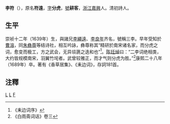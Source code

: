 '''李符'''（{{bd|1639年||1689年|catIdx=L李}}），原名'''符遠'''，[[表字|字]]'''分虎'''，[[號|號]]'''耕客'''，[[浙江|浙江]][[嘉興|嘉興]]人。清初詩人。

== 生平 ==
崇祯十二年（1639年）生，與諸兄[[李繩遠|李繩遠]]、[[李良年|李良年]]齐名，號稱三李。早年受知於[[曹溶|曹溶]]，同[[朱彝尊|朱彝尊]]等结诗社，相互吟詠，彝尊称其“精研於南宋诸名家，而分虎之词，愈变而极工，方之武会，无异埙篪之迭和也”<ref>《耒边词序》</ref>。[[陈廷焯|陈廷焯]]曰：“二李词绝相类，大约皆规模南宋，羽翼竹垞者。武曾较雅正，而才气则分虎为胜。”<ref>《白雨斋词话》卷三</ref>康熙二十八年（1689年）卒。著有《香草居集》、《耒边词》，存詞181首。

==注釋==
<div class="references-small">
<references />
</div>

{{浙西三李}}
{{浙西六家}}
[[Category:清朝詩人|L]]
[[Category:嘉興人|L]]
[[Category:李姓|F]]